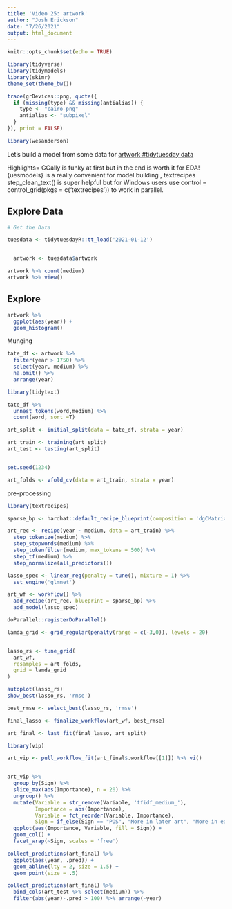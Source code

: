 ```yaml
---
title: 'Video 25: artwork'
author: "Josh Erickson"
date: "7/26/2021"
output: html_document
---
```


```r
knitr::opts_chunk$set(echo = TRUE)
```

```r
library(tidyverse)
library(tidymodels)
library(skimr)
theme_set(theme_bw())

trace(grDevices::png, quote({
  if (missing(type) && missing(antialias)) {
    type <- "cairo-png"
    antialias <- "subpixel"
  }
}), print = FALSE)

library(wesanderson)
```

Let's build a model from some data for [artwork #tidytuesday data](https://github.com/rfordatascience/tidytuesday/blob/master/data/2020/2021-01-12/readme.md)

Highlights=  GGally is funky at first but in the end is worth it for EDA! {uesmodels} is a really convenient for model building ,
textrecipes step_clean_text() is super helpful but for Windows users use control = control_grid(pkgs = c('textrecipes')) to work in parallel. 

## Explore Data

```r
# Get the Data

tuesdata <- tidytuesdayR::tt_load('2021-01-12')


  artwork <- tuesdata$artwork

artwork %>% count(medium)
artwork %>% view()

```

## Explore 

```r
artwork %>% 
  ggplot(aes(year)) +
  geom_histogram()
```

Munging

```r
tate_df <- artwork %>% 
  filter(year > 1750) %>% 
  select(year, medium) %>% 
  na.omit() %>% 
  arrange(year)
```



```r
library(tidytext) 

tate_df %>% 
  unnest_tokens(word,medium) %>% 
  count(word, sort =T)
```


```r

art_split <- initial_split(data = tate_df, strata = year)

art_train <- training(art_split)
art_test <- testing(art_split)


set.seed(1234)

art_folds <- vfold_cv(data = art_train, strata = year)
```

pre-processing
```r
library(textrecipes)

sparse_bp <- hardhat::default_recipe_blueprint(composition = 'dgCMatrix')

art_rec <- recipe(year ~ medium, data = art_train) %>% 
  step_tokenize(medium) %>% 
  step_stopwords(medium) %>% 
  step_tokenfilter(medium, max_tokens = 500) %>% 
  step_tf(medium) %>% 
  step_normalize(all_predictors())

lasso_spec <- linear_reg(penalty = tune(), mixture = 1) %>% 
  set_engine('glmnet')

art_wf <- workflow() %>% 
  add_recipe(art_rec, blueprint = sparse_bp) %>% 
  add_model(lasso_spec)
```


```r
doParallel::registerDoParallel()

lamda_grid <- grid_regular(penalty(range = c(-3,0)), levels = 20)


lasso_rs <- tune_grid(
  art_wf,
  resamples = art_folds,
  grid = lamda_grid
)
```

```r
autoplot(lasso_rs)
show_best(lasso_rs, 'rmse')

best_rmse <- select_best(lasso_rs, 'rmse')

final_lasso <- finalize_workflow(art_wf, best_rmse)

art_final <- last_fit(final_lasso, art_split)
```



```r

library(vip)

art_vip <- pull_workflow_fit(art_final$.workflow[[1]]) %>% vi()


art_vip %>% 
  group_by(Sign) %>% 
  slice_max(abs(Importance), n = 20) %>% 
  ungroup() %>% 
  mutate(Variable = str_remove(Variable, 'tfidf_medium_'),
         Importance = abs(Importance),
         Variable = fct_reorder(Variable, Importance),
         Sign = if_else(Sign == "POS", "More in later art", "More in earlier art")) %>%
  ggplot(aes(Importance, Variable, fill = Sign)) +
  geom_col() +
  facet_wrap(~Sign, scales = 'free') 
```


```r
collect_predictions(art_final) %>% 
  ggplot(aes(year, .pred)) + 
  geom_abline(lty = 2, size = 1.5) +
  geom_point(size = .5) 

collect_predictions(art_final) %>% 
  bind_cols(art_test %>% select(medium)) %>% 
  filter(abs(year)-.pred > 100) %>% arrange(-year)
```





























